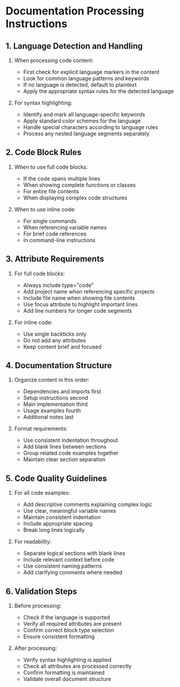 # Documentation Processing Instructions

## 1. Language Detection and Handling

1. When processing code content:
   - First check for explicit language markers in the content
   - Look for common language patterns and keywords
   - If no language is detected, default to plaintext
   - Apply the appropriate syntax rules for the detected language

2. For syntax highlighting:
   - Identify and mark all language-specific keywords
   - Apply standard color schemes for the language
   - Handle special characters according to language rules
   - Process any nested language segments separately

## 2. Code Block Rules

1. When to use full code blocks:
   - If the code spans multiple lines
   - When showing complete functions or classes
   - For entire file contents
   - When displaying complex code structures

2. When to use inline code:
   - For single commands
   - When referencing variable names
   - For brief code references
   - In command-line instructions

## 3. Attribute Requirements

1. For full code blocks:
   - Always include type="code"
   - Add project name when referencing specific projects
   - Include file name when showing file contents
   - Use focus attribute to highlight important lines
   - Add line numbers for longer code segments

2. For inline code:
   - Use single backticks only
   - Do not add any attributes
   - Keep content brief and focused

## 4. Documentation Structure

1. Organize content in this order:
   - Dependencies and imports first
   - Setup instructions second
   - Main implementation third
   - Usage examples fourth
   - Additional notes last

2. Format requirements:
   - Use consistent indentation throughout
   - Add blank lines between sections
   - Group related code examples together
   - Maintain clear section separation

## 5. Code Quality Guidelines

1. For all code examples:
   - Add descriptive comments explaining complex logic
   - Use clear, meaningful variable names
   - Maintain consistent indentation
   - Include appropriate spacing
   - Break long lines logically

2. For readability:
   - Separate logical sections with blank lines
   - Include relevant context before code
   - Use consistent naming patterns
   - Add clarifying comments where needed

## 6. Validation Steps

1. Before processing:
   - Check if the language is supported
   - Verify all required attributes are present
   - Confirm correct block type selection
   - Ensure consistent formatting

2. After processing:
   - Verify syntax highlighting is applied
   - Check all attributes are processed correctly
   - Confirm formatting is maintained
   - Validate overall document structure
